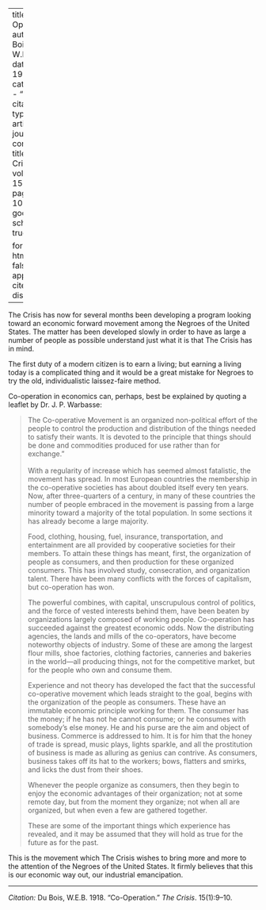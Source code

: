 
---
title: 'Co-Operation'
author: Du Bois, W.E.B.
date: May 1918
categories: 
  - ""
citation: 
  type: article-journal
  container-title: The Crisis
  volume: 15
  issue: 1
  page: 9-10
google-scholar: true

format:
  html:
    toc: false
    appendix-cite-as: display
---


<span class = "small-caps">The Crisis</span> has now for several months been developing a program looking toward an economic forward movement among the Negroes of the United States. The matter has been developed slowly in order to have as large a number of people as possible understand just what it is that <span class = "small-caps">The Crisis</span> has in mind. 

The first duty of a modern citizen is to earn a living; but earning a living today is a complicated thing and it would be a great mistake for Negroes to try the old, individualistic laissez-faire method. 

Co-operation in economics can, perhaps, best be explained by quoting a leaflet by Dr. J. P. Warbasse: 

> The Co-operative Movement is an organized non-political effort of the people to control the production and distribution of the things needed to satisfy their wants. It is devoted to the principle that things should be done and commodities produced for use rather than for exchange."     
&nbsp;    
> With a regularity of increase which has seemed almost fatalistic, the movement has spread. In most European countries the membership in the co-operative societies has about doubled itself every ten years. Now, after three-quarters of a century, in many of these countries the number of people embraced in the movement is passing from a large minority toward a majority of the total population. In some sections it has already become a large majority.    <p> Food, clothing, housing, fuel, insurance, transportation, and entertainment are all provided by cooperative societies for their members. To attain these things has meant, first, the organization of people as consumers, and then production for these organized consumers. This has involved study, consecration, and organization talent. There have been  many conflicts with the forces of capitalism, but co-operation has won.   <p> The powerful combines, with capital, unscrupulous control of politics, and the force of vested interests behind them, have been beaten by organizations largely composed of working people. Co-operation has succeeded against the greatest economic odds. Now the distributing agencies, the lands and mills of the co-operators, have become noteworthy objects of industry. Some of these are among the largest flour mills, shoe factories, clothing factories, canneries and bakeries in the world---all producing things, not for the competitive market, but for the people who own and consume them.   <p> Experience and not theory has developed the fact that the successful co-operative movement which leads straight to the goal, begins with the organization of the people as consumers. These have an immutable economic principle working for them. The consumer has the money; if he has not he cannot consume; or he consumes with somebody's else money. He and his purse are the aim and object of business. Commerce is addressed to him. It is for him that the honey of trade is spread, music plays, lights sparkle, and all the prostitution of business is made as alluring as genius can contrive. As consumers, business takes off its hat to the workers; bows, flatters and smirks, and licks the dust from their shoes.    <p> Whenever the people organize as consumers, then they begin to enjoy the economic advantages of their organization; not at some remote day, but from the moment they organize; not when all are organized, but when even a few are gathered together.     <p> These are some of the important things which experience has revealed, and it may be assumed that they will hold as true for the future as for the past.

This is the movement which <span class = "small-caps">The Crisis</span> wishes to bring more and more to the attention of the Negroes of the United States. It firmly believes that this is our economic way out, our industrial emancipation. 

__________
*Citation:* Du Bois, W.E.B. 1918. "Co-Operation." *The Crisis*. 15(1):9&ndash;10.